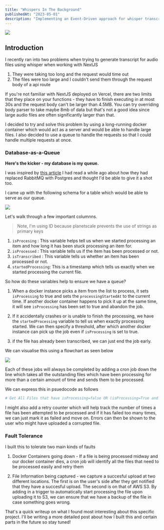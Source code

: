 ```yaml
---
title: "Whispers In The Background"
publishedAt: "2023-05-01"
description: "Implementing an Event-Driven approach for whisper transcriptions"
---
```


<img src="https://user-images.githubusercontent.com/45760326/235455711-4dd33dde-88f9-456f-b5b5-c1c26e638576.png" />

## Introduction

I recently ran into two problems when trying to generate transcript for audio files using whisper when working with NextJS

1. They were taking too long and the request would time out
2. The files were too large and I couldn't send them through the request body of a api route

If you're not familiar with NextJS deployed on Vercel, there are two limits that they place on your functions - they have to finish executing in at most 30s and the request body can't be larger than 4.5MB. You can try overriding body parser to take maybe 8mb of data but that's not a good idea since large audio files are often significantly larger than that.

I decided to try and solve this problem by using a long-running docker container which would act as a server and would be able to handle large files. I also decided to use a queue to handle the requests so that I could handle multiple requests at once.

### Database-as-a-Queue

<b>Here's the kicker - my database is my queue.</b>

I was inspired by [this article](https://www.prequel.co/blog/sql-maxis-why-we-ditched-rabbitmq-and-replaced-it-with-a-postgres-queue) I had read a while ago about how they had replaced RabbitMQ with Postgres and thought I'd be able to give it a shot too.

I came up with the following schema for a table which would be able to serve as our queue.

<img src="https://user-images.githubusercontent.com/45760326/235456606-13ec3fb4-43da-4a10-ba62-89b275464b17.png" />

Let's walk through a few important columnns.

> Note, I'm using ID because planetscale prevents the use of strings as primary
> keys

1. `isProcesing` : This variable helps tell us when we started processing an item and how long it has been stuck processing an item for.
2. `isProcessed` : This variable tells us if the item has been processed or not.
3. `isTranscribed` : This variable tells us whether an item has been processed or not.
4. `startedProcessing`: This is a timestamp which tells us exactly when we started processing the current file.

So how do these variables help to ensure we have a queue?

1. When a docker instance picks a item from the list to process, it sets `isProcessing` to true and sets the `processingStartedAt` to the current time. If another docker container happens to pick it up at the same time, it will see `isProcessing` has been set to true and abandon the job.

2. If it accidentally crashes or is unable to finish the processing, we have the `startedProcessing` variable to tell us when exactly processing started. We can then specify a threshold, after which another docker instance can pick up the job even if `isProcessing` is set to true.

3. if the file has already been transcribed, we can just end the job early.

We can visualise this using a flowchart as seen below

<img src="https://user-images.githubusercontent.com/45760326/235459095-efba6b62-27c9-460c-abfc-09c154a4a4bf.png" />

Each of these jobs will always be completed by adding a cron job down the line which takes all the outstanding files which have been processing for more than a certain amount of time and sends them to be processed.

We can express this in psuedocode as follows

```python
# Get All Files that have isProcessing=false OR (isProcessing=True and startedProcessingAt > 30 minutes ago)
```

I might also add a retry counter which will help track the number of times a file has been attempted to be processed and if it has failed too many times, we can just mark it as failed and move on. Errors can then be shown to the user who might have uploaded a corrupted file.

### Fault Tolerance

I built this to tolerate two main kinds of faults

1. Docker Containers going down - If a file is being processed midway and our docker container dies, a cron job will identify all the files that need to be processed easily and retry them

2. File Information being captured - we capture a succesful upload at two different locations. The first is on the user's side after they get notified that they have a succesful upload. The second is on that of AWS S3. By adding in a trigger to automatically start processing the file upon uploading it to S3, we can ensure that we have a backup of the file in case something goes wrong.

That's a quick writeup on what I found most interesting about this specific project. I'll be writing a more detailed post about how I built this and certain parts in the future so stay tuned!

